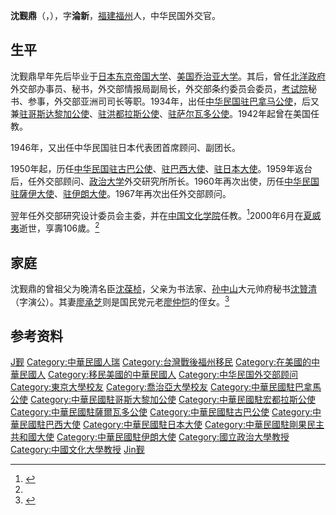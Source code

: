{{Infobox officeholder
| 姓名 = 沈覲鼎
| 圖片名稱= Shen Jinding.jpg
| 圖片大小 =
| 圖片說明 = 
| 最高職務 = 
| 國家 = 大清
| 籍貫 = [[福建|福建]][[侯官縣|侯官縣]]
| 字號 = 
| 諡號 =
| 出生日期 = 光緒甲午九月二十七日巳時（1894年10月25日）
| 出生地點 = {{QING}}
| 逝世日期 = {{death date and age|2000|6||1894|10|25}}
| 逝世地點 = {{US}}[[夏威夷州|夏威夷州]]
| nationality ={{ROC}}
| 府邸 = 
| 墓葬 = 
| 配偶 = 元配：廖承芝<br>繼配：１人
| 世系 = 
| 親屬 = [[沈葆楨|沈葆楨]]（曾祖父）<br>[[沈贊清|沈贊清]]（父）
| 出身 =
* 
| 經歷 =
* 中華民國駐古巴公使
* 中華民國駐巴西大使
* 中華民國駐日本大使
* [[國立政治大學|國立政治大學]]教授、外交研究所所长
* [[中國文化大學|中國文化大學]]教授
| 著作 = 
* 
}}
'''沈觐鼎'''（{{lang|en|Yorkson C. T. Shen}}，{{bd|1894年|10月25日|2000年|6月|catIdx=Shen沈}}），字'''淪新'''，[[福建|福建]][[福州|福州]]人，中华民国外交官。

== 生平 ==
沈觐鼎早年先后毕业于[[日本|日本]][[东京帝国大学|东京帝国大学]]、[[美国|美国]][[乔治亚大学|乔治亚大学]]。其后，曾任[[北洋政府|北洋政府]]外交部办事员、秘书，外交部情报局副局长，外交部条约委员会委员，[[考试院|考试院]]秘书、参事，外交部亚洲司司长等职。1934年，出任[[中国驻巴拿马大使列表|中华民国驻巴拿马公使]]，后又兼[[中国驻哥斯达黎加大使列表|驻哥斯达黎加公使]]、[[中国驻洪都拉斯大使列表|驻洪都拉斯公使]]、[[中国驻萨尔瓦多大使列表|驻萨尔瓦多公使]]。1942年起曾在美国任教。<p>1946年，又出任中华民国驻日本代表团首席顾问、副团长。<p>1950年起，历任[[中国驻古巴大使列表|中华民国驻古巴公使]]、[[中国驻巴西大使列表|驻巴西大使]]、[[中国驻日本大使列表|驻日本大使]]。1959年返台后，任外交部顾问、[[政治大学|政治大学]]外交研究所所长。1960年再次出使，历任[[中国驻刚果民主共和国大使列表|中华民国驻薩伊大使]]、[[中国驻伊朗大使列表|驻伊朗大使]]。1967年再次出任外交部顾问。<p>翌年任外交部研究设计委员会主委，并在[[中国文化学院|中国文化学院]]任教。<ref name="kmt">{{cite book|title=《中国国民党百年人物全书》|publisher=团结出版社|year=2005}}</ref>2000年6月在[[夏威夷|夏威夷]]逝世，享壽106歲。<ref name="yh" />

== 家庭 ==
沈觐鼎的曾祖父为晚清名臣[[沈葆桢|沈葆桢]]，父亲为书法家、[[孙中山|孙中山]]大元帅府秘书[[沈贊清|沈贊清]]（字演公）。其妻[[廖承芝|廖承芝]]则是国民党元老[[廖仲恺|廖仲恺]]的侄女。<ref name="yh">{{cite web|url=http://www.fjsen.com/yhzh/2008-02/07/content_3452728_2.htm|title=沈葆桢手书述志对联|publisher=炎黄纵横|author=沈丹昆、孔丽君|access-date=2010-11-17|archive-url=https://web.archive.org/web/20140221093400/http://www.fjsen.com/yhzh/2008-02/07/content_3452728_2.htm|archive-date=2014-02-21|dead-url=yes}}</ref>

== 参考资料 ==
{{reflist}}

{{DEFAULTSORT:Shen沈}}
[[Category:沈姓|J觐]]
[[Category:中華民國人瑞|Category:中華民國人瑞]]
[[Category:台灣戰後福州移民|Category:台灣戰後福州移民]]
[[Category:在美國的中華民國人|Category:在美國的中華民國人]]
[[Category:移民美國的中華民國人|Category:移民美國的中華民國人]]
[[Category:中华民国外交部顾问|Category:中华民国外交部顾问]]
[[Category:東京大學校友|Category:東京大學校友]]
[[Category:喬治亞大學校友|Category:喬治亞大學校友]]
[[Category:中華民國駐巴拿馬公使|Category:中華民國駐巴拿馬公使]]
[[Category:中華民國駐哥斯大黎加公使|Category:中華民國駐哥斯大黎加公使]]
[[Category:中華民國駐宏都拉斯公使|Category:中華民國駐宏都拉斯公使]]
[[Category:中華民國駐薩爾瓦多公使|Category:中華民國駐薩爾瓦多公使]]
[[Category:中華民國駐古巴公使|Category:中華民國駐古巴公使]]
[[Category:中華民國駐巴西大使|Category:中華民國駐巴西大使]]
[[Category:中華民國駐日本大使|Category:中華民國駐日本大使]]
[[Category:中華民國駐剛果民主共和國大使|Category:中華民國駐剛果民主共和國大使]]
[[Category:中華民國駐伊朗大使|Category:中華民國駐伊朗大使]]
[[Category:國立政治大學教授|Category:國立政治大學教授]]
[[Category:中國文化大學教授|Category:中國文化大學教授]]
[[Category:沈葆楨家族|Jin觐]]